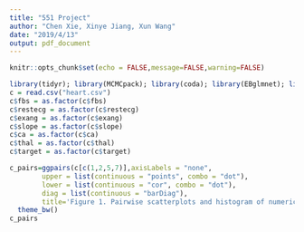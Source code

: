 ```yaml
---
title: "551 Project"
author: "Chen Xie, Xinye Jiang, Xun Wang"
date: "2019/4/13"
output: pdf_document
---
```


```r
knitr::opts_chunk$set(echo = FALSE,message=FALSE,warning=FALSE)
```

```r
library(tidyr); library(MCMCpack); library(coda); library(EBglmnet); library(GGally); library(ggplot2)
c = read.csv("heart.csv")
c$fbs = as.factor(c$fbs)
c$restecg = as.factor(c$restecg)
c$exang = as.factor(c$exang)
c$slope = as.factor(c$slope)
c$ca = as.factor(c$ca)
c$thal = as.factor(c$thal)
c$target = as.factor(c$target)
```

```r
c_pairs=ggpairs(c[c(1,2,5,7)],axisLabels = "none",
        upper = list(continuous = "points", combo = "dot"),
        lower = list(continuous = "cor", combo = "dot"),
        diag = list(continuous = "barDiag"),
        title='Figure 1. Pairwise scatterplots and histogram of numeric variables.') + 
  theme_bw()
c_pairs
```



